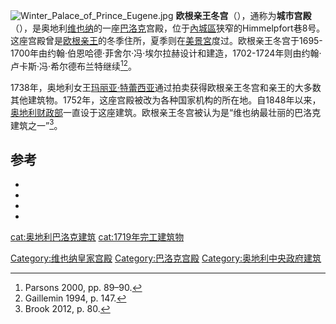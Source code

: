 [[File:Winter_Palace_of_Prince_Eugene.jpg|thumb]]
'''欧根亲王冬宫'''（{{lang-de|Winterpalais Prinz Eugen}}），通称为'''城市宫殿'''（{{lang-de|Stadtpalais}}），是奥地利[[维也纳|维也纳]]的一座[[巴洛克|巴洛克]]宫殿，位于[[內城區_(維也納)|內城區]]狭窄的Himmelpfort巷8号。这座宫殿曾是[[欧根亲王|欧根亲王]]的冬季住所，夏季则在[[美景宮|美景宮]]度过。欧根亲王冬宫于1695-1700年由约翰·伯恩哈德·菲舍尔·冯·埃尔拉赫设计和建造，1702-1724年则由约翰·卢卡斯·冯·希尔德布兰特继续<ref name="parsons-89-90">Parsons 2000, pp. 89–90.</ref><ref name="gaillemin-147">Gaillemin 1994, p. 147.</ref>。

1738年，奥地利女王[[玛丽亚·特蕾西亚|玛丽亚·特蕾西亚]]通过拍卖获得欧根亲王冬宫和亲王的大多数其他建筑物。1752年，这座宫殿被改为各种国家机构的所在地。自1848年以来，[[奥地利财政部|奥地利财政部]]一直设于这座建筑。欧根亲王冬宫被认为是“维也纳最壮丽的巴洛克建筑之一”<ref name="brook-80">Brook 2012, p. 80.</ref>。

==参考==
{{refs}}
{{Refbegin}}
* {{cite book|last=Aurenhammer |first=Hans |title=J. B. Fischer von Erlach |url=https://archive.org/details/jbfischervonerla00aure |publisher=Harvard University Press |location=Cambridge |year=1973 |isbn=9780713904406}}
* {{cite book|last=Brook |first=Stephan |editor= |title=DK Eyewitness Travel Guide: Vienna |publisher=Dorling Kindersley Ltd. |location=London |date=2012 |page= |isbn=9780756684280}}
* {{cite book|last=Dotson |first=Esther Gordon |title=J. B. Fischer Von Erlach: Architecture as Theater in the Baroque Era |publisher=Yale University Press |location=New Haven |year=2012 |isbn=9780300166682}}
* {{cite book|last=Gaillemin |first=Jean-Louis |editor= |title=Knopf Guides: Vienna |publisher=Alfred A. Knopf |location=New York |date=1994 |page= |isbn=9780679750680}}
{{Refend}}

{{commonscat}}
{{coord|display=title}}
{{normdaten}}

[[Category:维也纳皇家宫殿|Category:维也纳皇家宫殿]]
[[Category:巴洛克宫殿|Category:巴洛克宫殿]]
[[cat:奥地利巴洛克建筑|cat:奥地利巴洛克建筑]]
[[Category:奥地利中央政府建筑|Category:奥地利中央政府建筑]]
[[cat:1719年完工建筑物|cat:1719年完工建筑物]]
{{austria-stub}}